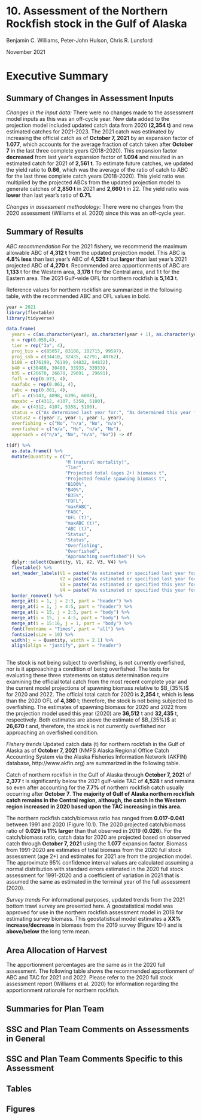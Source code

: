 # 10. Assessment of the Northern Rockfish stock in the Gulf of Alaska

Benjamin C. Williams, Peter-John Hulson, Chris R. Lunsford  

November 2021

# Executive Summary


## Summary of Changes in Assessment Inputs
*Changes in the input data:* There were no changes made to the assessment model inputs as this was an off-cycle year. New data added to the projection model included updated catch data from 2020 **(2,354 t)** and new estimated catches for 2021-2023. 
The 2021 catch was estimated by increasing the official catch as of **October 7, 2021** by an expansion factor of **1.077**, which accounts for the average fraction of catch taken after **October 7** in the last three complete years (2018-2020). 
This expansion factor **decreased** from last year’s expansion factor of **1.094** and resulted in an estimated catch for 2021 of **2,561 t**. 
To estimate future catches, we updated the yield ratio to **0.66**, which was the average of the ratio of catch to ABC for the last three complete catch years (2018-2020). 
This yield ratio was multiplied by the projected ABCs from the updated projection model to generate catches of **2,850 t** in 2021 and **2,660 t** in 22. 
The yield ratio was **lower** than last year’s ratio of **0.71.**

*Changes in assessment methodology:* There were no changes from the 2020 assessment (Williams et al. 2020) since this was an off-cycle year.

## Summary of Results
*ABC recommendation*
For the 2021 fishery, we recommend the maximum allowable ABC of **4,312 t** from the updated projection model. 
This ABC is **4.8% less** than last year’s ABC of **4,529 t** but **larger** than last year’s 2021 projected ABC of **4,270 t**. 
Recommended area apportionments of ABC are **1,133** t for the Western area, **3,178** t for the Central area, and 1 t for the Eastern area. 
The 2021 Gulf-wide OFL for northern rockfish is **5,143** t. 

Reference values for northern rockfish are summarized in the following table, with the recommended ABC and OFL values in bold. 

```r
year = 2021
library(flextable)
library(tidyverse)

data.frame(
  years = c(as.character(year), as.character(year + 1), as.character(year + 1), as.character(year + 2)),
  m = rep(0.059,4),
  tier = rep("3a", 4),
  proj_bio = c(85057, 83108, 102715, 99597),
  proj_ssb = c(34410, 32435, 42791, 40762),
  b100 = c(76199, 76199, 84832, 84832),
  b40 = c(30480, 30480, 33933, 33933),
  b35 = c(26670, 26670, 29691 , 29691),
  fofl = rep(0.073, 4),
  maxfabc = rep(0.061, 4),
  fabc = rep(0.061, 4),
  ofl = c(5143, 4898, 6396, 6088),
  maxabc = c(4312, 4107, 5358, 5100),
  abc = c(4312, 4107, 5358, 5100),
  status = c("As determined last year for:", "As determined this year for:"),
  status2 = c(year-2, year-1, year-1, year),
  overfishing = c("No", "n/a", "No", "n/a"),
  overfished = c("n/a", "No", "n/a", "No"),
  approach = c("n/a", "No", "n/a", "No")) -> df

t(df) %>% 
  as.data.frame() %>% 
  mutate(Quantity = c("",
                      "M (natural mortality)",
                      "Tier",
                      "Projected total (ages 2+) biomass t",
                      "Projected female spawning biomass t",
                      "B100%",
                      "B40%",
                      "B35%",
                      "FOFL",
                      "maxFABC",
                      "FABC",
                      "OFL (t)",
                      "maxABC (t)",
                      "ABC (t)",
                      "Status",
                      "Status",
                      "Overfishing",
                      "Overfished",
                      "Approaching overfished")) %>%
  dplyr::select(Quantity, V1, V2, V3, V4) %>%
  flextable() %>% 
  set_header_labels(V1 = paste("As estimated or specified last year for:"),
                    V2 = paste("As estimated or specified last year for:"),
                    V3 = paste("As estimated or specified this year for:"),
                    V4 = paste("As estimated or specified this year for:")) %>% 
  border_remove() %>% 
  merge_at(i = 1, j = 2:3, part = "header") %>% 
  merge_at(i = 1, j = 4:5, part = "header") %>% 
  merge_at(i = 15, j = 2:3, part = "body") %>% 
  merge_at(i = 15, j = 4:5, part = "body") %>% 
  merge_at(i = 15:16, j = 1, part = "body") %>% 
  font(fontname = "Times", part = "all") %>% 
  fontsize(size = 10) %>% 
  width(j = ~ Quantity, width = 2.1) %>% 
  align(align = "justify", part = "header")
  
```

The stock is not being subject to overfishing, is not currently overfished, nor is it approaching a condition of being overfished. 
The tests for evaluating these three statements on status determination require examining the official total catch from the most recent complete year and the current model projections of spawning biomass relative to $B_{35%}$ for 2020 and 2022. 
The official total catch for 2020 is **2,354** t, which is **less** than the 2020 OFL of **4,380** t; therefore, the stock is not being subjected to overfishing. 
The estimates of spawning biomass for 2020 and 2022 from the projection model used this year (2020) are **36,512** t and **32,435** t, respectively. 
Both estimates are above the estimate of $B_{35%}$ at **26,670** t and, therefore, the stock is not currently overfished nor approaching an overfished condition.

*Fishery trends*
Updated catch data (t) for northern rockfish in the Gulf of Alaska as of **October 7, 2021** (NMFS Alaska Regional Office Catch Accounting System via the Alaska Fisheries Information Network (AKFIN) database, http://www.akfin.org) are summarized in the following table.


Catch of northern rockfish in the Gulf of Alaska through **October 7, 2021** of **2,377** t is significantly below the 2021 gulf-wide TAC of **4,528** t and remains so even after accounting for the **7.7%** of northern rockfish catch usually occurring after **October 7**. 
**The majority of Gulf of Alaska northern rockfish catch remains in the Central region, although, the catch in the Western region increased in 2020 based upon the TAC increasing in this area.**

The northern rockfish catch/biomass ratio has ranged from **0.017-0.041** between 1991 and 2020 (Figure 10.1). 
The 2020 projected catch/biomass ratio of **0.029 is 11% larger** than that observed in 2019 (**0.026**). 
For the catch/biomass ratio, catch data for 2020 are projected based on observed catch through **October 7, 2021** using the **1.077** expansion factor. 
Biomass from 1991-2020 are estimates of total biomass from the 2020 full stock assessment (age 2+) and estimates for 2021 are from the projection model. 
The approximate 95% confidence interval values are calculated assuming a normal distribution with standard errors estimated in the 2020 full stock assessment for 1991-2020 and a coefficient of variation in 2021 that is assumed the same as estimated in the terminal year of the full assessment (2020).



*Survey trends*
For informational purposes, updated trends from the 2021 bottom trawl survey are presented here. 
A geostatistical model was approved for use in the northern rockfish assessment model in 2018 for estimating survey biomass. 
This geostatistical model estimates a **XX% increase/decrease** in biomass from the 2019 survey (Figure 10-) and is **above/below** the long term mean.

## Area Allocation of Harvest
The apportionment percentages are the same as in the 2020 full assessment. 
The following table shows the recommended apportionment of ABC and TAC for 2021 and 2022. 
Please refer to the 2020 full stock assessment report (Williams et al. 2020) for information regarding the apportionment rationale for northern rockfish.

## Summaries for Plan Team

## SSC and Plan Team Comments on Assessments in General

## SSC and Plan Team Comments Specific to this Assessment

## Tables

## Figures